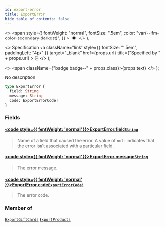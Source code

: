 ```yaml
---
id: export-error
title: ExportError
hide_table_of_contents: false
---
```


  <>
    <span
      style={{
        fontWeight: "normal",
        fontSize: ".5em",
        color: "var(--ifm-color-secondary-darkest)",
      }}
    >
      &nbsp;●&nbsp;
    </span>
  </>
);

  <>
    Specification
    <a
      className="link"
      style={{ fontSize: "1.5em", paddingLeft: "4px" }}
      target="\_blank"
      href={props.url}
      title={"Specified by " + props.url}
    >
      ⎘
    </a>
  </>
);

  <>
    <span className={"badge badge--" + props.class}>{props.text}</span>
  </>
);

No description

```graphql
type ExportError {
  field: String
  message: String
  code: ExportErrorCode!
}
```

### Fields

#### [<code style={{ fontWeight: 'normal' }}>ExportError.<b>field</b></code>](#)<Bullet />[`String`](../../../api-reference/miscellaneous/scalars/string) <Badge class="secondary" text="scalar"/> <Badge class="secondary" text="miscellaneous"/>

> Name of a field that caused the error. A value of `null` indicates that the error isn't associated with a particular field.

#### [<code style={{ fontWeight: 'normal' }}>ExportError.<b>message</b></code>](#)<Bullet />[`String`](../../../api-reference/miscellaneous/scalars/string) <Badge class="secondary" text="scalar"/> <Badge class="secondary" text="miscellaneous"/>

> The error message.

#### [<code style={{ fontWeight: 'normal' }}>ExportError.<b>code</b></code>](#)<Bullet />[`ExportErrorCode!`](../../../api-reference/miscellaneous/enums/export-error-code) <Badge class="secondary" text="non-null"/> <Badge class="secondary" text="enum"/> <Badge class="secondary" text="miscellaneous"/>

> The error code.

### Member of

[`ExportGiftCards`](../../../api-reference/gift-cards/objects/export-gift-cards) <Badge class="secondary" text="object"/><Bullet />[`ExportProducts`](../../../api-reference/products/objects/export-products) <Badge class="secondary" text="object"/>
